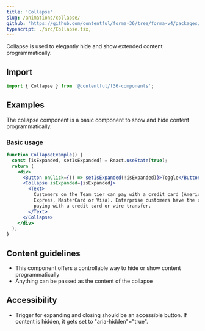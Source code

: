 ```yaml
---
title: 'Collapse'
slug: /animations/collapse/
github: 'https://github.com/contentful/forma-36/tree/forma-v4/packages/components/collapse'
typescript: ./src/Collapse.tsx,
---
```



Collapse is used to elegantly hide and show extended content programmatically.

## Import

```jsx static=true
import { Collapse } from '@contentful/f36-components';
```

## Examples

The collapse component is a basic component to show and hide content programmatically.

### Basic usage

```jsx
function CollapseExample() {
  const [isExpanded, setIsExpanded] = React.useState(true);
  return (
    <div>
      <Button onClick={() => setIsExpanded(!isExpanded)}>Toggle</Button>
      <Collapse isExpanded={isExpanded}>
        <Text>
          Customers on the Team tier can pay with a credit card (American
          Express, MasterCard or Visa). Enterprise customers have the choice of
          paying with a credit card or wire transfer.
        </Text>
      </Collapse>
    </div>
  );
}
```

<PropsHeading storybookPath="/story/animation-collapse" />

<Props of="Collapse" />

## Content guidelines

- This component offers a controllable way to hide or show content programmatically
- Anything can be passed as the content of the collapse

## Accessibility

- Trigger for expanding and closing should be an accessible button. If content is hidden, it gets set to "aria-hidden"="true".
